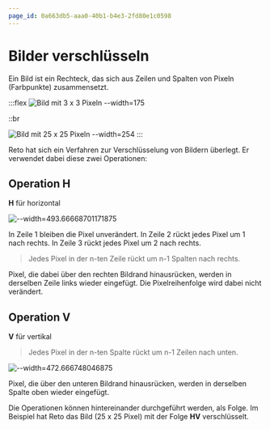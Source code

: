 ```yaml
---
page_id: 0a663db5-aaa0-40b1-b4e3-2fd80e1c0598
---
```


# Bilder verschlüsseln

Ein Bild ist ein Rechteck, das sich aus Zeilen und Spalten von Pixeln (Farbpunkte) zusammensetzt.

:::flex
![Bild mit 3 x 3 Pixeln --width=175](./images/pixel-3x3.jpg)

::br

![Bild mit 25 x 25 Pixeln --width=254](./images/bild-25x25.jpg)
:::

Reto hat sich ein Verfahren zur Verschlüsselung von Bildern überlegt. Er verwendet dabei diese zwei Operationen:

## Operation H

**H** für horizontal

![--width=493.66668701171875](./images/pixel-operation-h.jpg)

In Zeile 1 bleiben die Pixel unverändert. In Zeile 2 rückt jedes Pixel um 1 nach rechts. In Zeile 3 rückt jedes Pixel um 2 nach rechts.

> Jedes Pixel in der n-ten Zeile rückt um n-1 Spalten nach rechts.

Pixel, die dabei über den rechten Bildrand hinausrücken, werden in derselben Zeile links wieder eingefügt. Die Pixelreihenfolge wird dabei nicht verändert.

## Operation V

**V** für vertikal

> Jedes Pixel in der n-ten Spalte rückt um n-1 Zeilen nach unten.

![--width=472.666748046875](./images/pixel-operation-v.jpg)

Pixel, die über den unteren Bildrand hinausrücken, werden in derselben Spalte oben wieder eingefügt.

Die Operationen können hintereinander durchgeführt werden, als Folge. Im Beispiel hat Reto das Bild (25 x 25 Pixel) mit der Folge **HV** verschlüsselt.